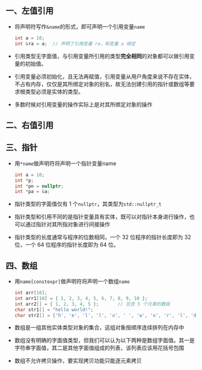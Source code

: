 ## 一、左值引用

- 将声明符写作`&name`的形式，即可声明一个引用变量`name`

  ```cpp
  int a = 10;
  int &ra = a;	// 声明了引用变量 ra，和变量 a 绑定
  ```

- 引用类型无字面值，与引用变量所引用的类型**完全相同**的对象都可以做引用变量的初始值。

- 引用变量必须初始化，且无法再赋值，引用变量从用户角度来说不存在实体，不占有内存，仅仅是其所绑定对象的别名，故无法创建引用的指针或数组等要求根类型必须是实体的类型。

- 多数时候对引用变量的操作实际上是对其所绑定对象的操作



## 二、右值引用



## 三、指针

- 用`*name`做声明符将声明一个指针变量name

  ```cpp
  int a = 10;
  int *p;
  int *pn = nullptr;
  int *pa = &a;
  ```

- 指针类型的字面值仅有 1 个`nullptr`，其类型为`std::nullptr_t`

- 指针类型和引用不同的是指针变量具有实体，既可以对指针本身进行操作，也可以通过指针对其所指对象进行间接操作

- 指针类型的长度通常与程序的位数相同，一个 32 位程序的指针长度即为 32 位，一个 64 位程序的指针长度即为 64 位。



## 四、数组

- 用`name[constexpr]`做声明符将声明一个数组`name`

  ```cpp
  int arr[10];
  int arr1[10] = { 1, 2, 3, 4, 5, 6, 7, 8, 9, 10 };
  int arr2[] = { 1, 2, 3, 4, 5 };		// 包含 5 个元素的数组
  char str1[] = "hello world!";
  char str2[] = {'h', 'e', 'l', 'l', 'o', ' ', 'w', 'o', 'r', 'l', 'd', '!', '\0'};	// 等价于上一句
  ```

- 数组是一组其他实体类型对象的集合，这组对象按顺序连续排列在内存中

- 数组没有明确的字面值类型，但我们可以认为以下两种是数组字面值。其一是字符串字面值，其二是其他字面值组成的列表，该列表应该用花括号包围

- 数组不允许拷贝操作，要实现拷贝功能只能逐元素拷贝
